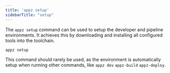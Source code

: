 ```yaml
---
title: 'appz setup'
sidebarTitle: "setup"
---
```


The `appz setup` command can be used to setup the developer and pipeline environments. It achieves this by downloading and installing all configured tools into the toolchain.

```bash terminal
appz setup
```

<Info>This command should rarely be used, as the environment is automatically setup when running other commands, like `appz dev` `appz-build` `appz-deploy`.</Info>